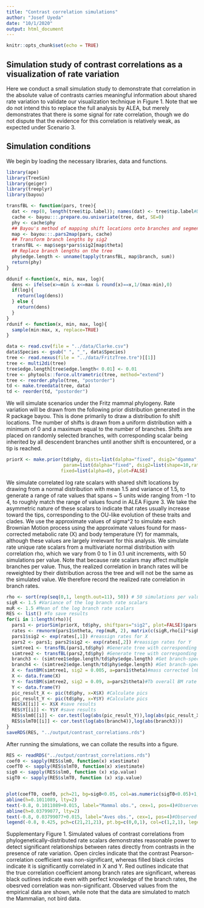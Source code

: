```yaml
---
title: "Contrast correlation simulations"
author: "Josef Uyeda"
date: "10/1/2020"
output: html_document
---
```


```r
knitr::opts_chunk$set(echo = TRUE)
```

## Simulation study of contrast correlations as a visualization of rate variation

Here we conduct a small simulation study to demonstrate that correlation in the absolute value of contrasts carries meaningful information about shared rate variation to validate our visualization technique in Figure 1. Note that we do not intend this to replace the full analysis by ALEA, but merely demonstrates that there is some signal for rate correlation, though we do not dispute that the evidence for this correlation is relatively weak, as expected under Scenario 3. 

## Simulation conditions

We begin by loading the necessary libraries, data and functions.

```r
library(ape)
library(TreeSim)
library(geiger)
library(treeplyr)
library(bayou)

transfBL <- function(pars, tree){
  dat <- rep(0, length(tree$tip.label)); names(dat) <- tree$tip.label#Dummy data, will simulate later
  cache <- bayou:::.prepare.ou.univariate(tree, dat, SE=0)
  phy <- cache$phy
  ## Bayou's method of mapping shift locations onto branches and segments (vectorized version of simmap)
  map <- bayou:::.pars2map(pars, cache)
  ## Transform branch lengths by sig2
  transfBL <- map$segs*pars$sig2[map$theta]
  ## Replace branch lengths on the tree
  phy$edge.length <- unname(tapply(transfBL, map$branch, sum))
  return(phy)
}

ddunif <-function(x, min, max, log){
  dens <- ifelse(x>=min & x<=max & round(x)==x,1/(max-min),0)
  if(log){
    return(log(dens))
  } else {
    return(dens)
  }
}
rdunif <- function(x, min, max, log){
  sample(min:max, x, replace=TRUE)
}

data <- read.csv(file = "../data/Clarke.csv")
data$Species <- gsub(" ", "_", data$Species)
tree <- read.nexus(file = "../data/FritzTree.tre")[[1]]
tree <- multi2di(tree)
tree$edge.length[tree$edge.length< 0.01] <- 0.01
tree <- phytools::force.ultrametric(tree, method="extend")
tree <- reorder.phylo(tree, "postorder")
td <- make.treedata(tree, data)
td <- reorder(td, "postorder")
```

We will simulate scenarios under the Fritz mammal phylogeny. Rate variation will be drawn from the following prior distribution generated in the R package bayou. This is done primarily to draw a distribution fo shift locations. The number of shifts is drawn from a uniform distribution with a minimum of 0 and a maximum equal to the number of branches. Shifts are placed on randomly selected branches, with corresponding scalar being inherited by all descendent branches until another shift is encountered, or a tip is reached.

```r
priorX <- make.prior(td$phy, dists=list(dalpha="fixed", dsig2="dgamma", dsb="dsb", dk="ddunif", dtheta="dnorm", dloc="dloc"),
                     param=list(dalpha="fixed", dsig2=list(shape=10,rate=10), dk=list(min=0, max=nrow(td$phy$edge)), dtheta=list(mean=0, sd=5)),
                    fixed=list(alpha=0), plot=FALSE)
```

We simulate correlated log rate scalars with shared shift locations by drawing from a normal distribution with mean 1.5 and variance of 1.5, to generate a range of rate values that spans ~ 5 units wide ranging from -1 to 4, to roughly match the range of values found in ALEA Figure 3. We take the asymmetric nature of these scalars to indicate that rates usually increase toward the tips, corresponding to the OU-like evolution of these traits and clades. We use the approximate values of sigma^2 to simulate each Brownian Motion process using the approximate values found for mass-corrected metabolic rate (X) and body temperature (Y) for mammals, although these values are largely irrelevant for this analysis. We simulate rate unique rate scalars from a multivariate normal distribution with correlation rho, which we vary from 0 to 1 in 0.1 unit increments, with 50 simulations per value. Note that because rate scalars may affect multiple branches per value. Thus, the realized correlation in branch rates will be reweighted by their distribution across the tree and will not be the same as the simulated value. We therefore record the realized rate correlation in branch rates. 

```r
rho <- sort(rep(seq(0,1, length.out=11), 50)) # 50 simulations per value of correlation
sigR <- 1.5 #Variance of the log branch rate scalars
muR <- 1.5 #Mean of the log branch rate scalars
RES <- list() #To save results
for(i in 1:length(rho)){
  pars1 <- priorSim(priorX, td$phy, shiftpars="sig2", plot=FALSE)$pars[[1]] #Draw from the prior distribution to get a map of shifts
  rates <- rmvnorm(pars1$ntheta, rep(muR, 2), matrix(c(sigR,rho[i]*sigR, rho[i]*sigR,sigR), nrow=2)) #Draw correlated rates
  pars1$sig2 <- exp(rates[,1]) #reassign rates for X
  pars2 <- pars1; pars2$sig2 <- exp(rates[,2]) #reassign rates for Y
  simtree1 <- transfBL(pars1,td$phy) #Generate tree with corresponding shifts and branch rates
  simtree2 <- transfBL(pars2,td$phy) #Generate tree with corresponding shifts and branch rates
  branch3 <- (simtree1$edge.length/td$phy$edge.length) #Get branch-specific sigma^2 values for X
  branch4 <- (simtree2$edge.length/td$phy$edge.length) #Get branch-specific sigma^2 values for Y
  X <- fastBM(simtree1, sig2 = 0.005, a=pars1$theta)#mass corrected lnBMR overall BM rate
  X <- data.frame(X)
  Y <- fastBM(simtree2, sig2 = 0.09, a=pars2$theta)#Tb overall BM rate
  Y <- data.frame(Y)
  pic_result_X <- pic(td$phy, x=X$X) #Calculate pics
  pic_result_Y <- pic(td$phy, x=Y$Y) #Calculate pics
  RES$X[[i]] <- X$X #save results
  RES$Y[[i]] <- Y$Y #save results
  RES$slm0[[i]] <- cor.test(log(abs(pic_result_Y)),log(abs(pic_result_X)))
  RES$slmT0[[i]] <- cor.test(log(abs(branch4)),log(abs(branch3)))
}
saveRDS(RES, "../output/contrast_correlations.rds")
```

After running the simulations, we can collate the results into a figure.

```r
RES <- readRDS("../output/contrast_correlations.rds")
coef0 <- sapply(RES$slm0, function(x) x$estimate)
coefT0 <- sapply(RES$slmT0, function(x) x$estimate)
sig0 <- sapply(RES$slm0, function (x) x$p.value)
sigT0 <- sapply(RES$slmT0, function (x) x$p.value)


plot(coefT0, coef0, pch=21, bg=sig0<0.05, col=as.numeric(sigT0<0.05)+1, lwd=2, xlab="Simulated/Realized rate correlation", ylab="Estimated Correlation in Contrasts")
abline(h=0.1011089, lty=2)
text(-0.8, 0.1011089+0.015, label="Mammal obs.", cex=1, pos=4)#Observed correlation in mammals
abline(h=0.03799077, lty=2)
text(-0.8, 0.03799077+0.015, label="Aves obs.", cex=1, pos=4)#Observed correlation in birds
legend(-0.8, 0.425, pch=c(21,21,21), pt.bg=c(0,0,1), col=c(1,2,1), legend=c("True rates nonsig.", "True rates sig.", "Contrasts sig."), pt.cex=1.25)

```

Supplementary Figure 1. Simulated values of contrast correlations from phylogenetically-distributed rate scalars demonstrates reasonable power to detect significant relationships between rates directly from contrasts in the presence of rate variation. Open circles indicate that the contrast Pearson-correlation coefficient was non-significant, whereas filled black circles indicate it is significantly correlated in X and Y. Red outlines indicate that the true correlation coefficient among branch rates are significant, whereas black outlines indicate even with perfect knowledge of the branch rates, the obesrved correlation was non-significant. Observed values from the empirical data are shown, while note that the data are simulated to match the Mammalian, not bird data.



